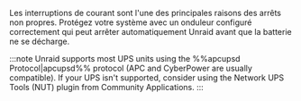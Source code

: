 Les interruptions de courant sont l'une des principales raisons des arrêts non propres. Protégez votre système avec un onduleur configuré correctement qui peut arrêter automatiquement Unraid avant que la batterie ne se décharge.

:::note
Unraid supports most UPS units using the %%apcupsd Protocol|apcupsd%% protocol (APC and CyberPower are usually compatible). If your UPS isn't supported, consider using the Network UPS Tools (NUT) plugin from Community Applications.
:::
